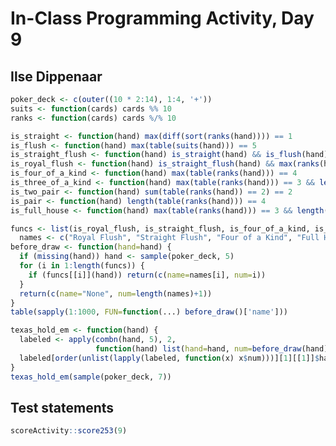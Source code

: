 # In-Class Programming Activity, Day 9

## Ilse Dippenaar

```r
poker_deck <- c(outer((10 * 2:14), 1:4, '+'))
suits <- function(cards) cards %% 10
ranks <- function(cards) cards %/% 10

is_straight <- function(hand) max(diff(sort(ranks(hand)))) == 1
is_flush <- function(hand) max(table(suits(hand))) == 5
is_straight_flush <- function(hand) is_straight(hand) && is_flush(hand)
is_royal_flush <- function(hand) is_straight_flush(hand) && max(ranks(hand)) == 14
is_four_of_a_kind <- function(hand) max(table(ranks(hand))) == 4
is_three_of_a_kind <- function(hand) max(table(ranks(hand))) == 3 && length(table(ranks(hand))) != 2
is_two_pair <- function(hand) sum(table(ranks(hand)) == 2) == 2
is_pair <- function(hand) length(table(ranks(hand))) == 4
is_full_house <- function(hand) max(table(ranks(hand))) == 3 && length(table(ranks(hand))) == 2
```

```r
funcs <- list(is_royal_flush, is_straight_flush, is_four_of_a_kind, is_full_house, is_flush, is_straight, is_three_of_a_kind, is_two_pair, is_pair)
  names <- c("Royal Flush", "Straight Flush", "Four of a Kind", "Full House", "Flush", "Straight", "Three of a Kind", "Two Pair", "One Pair")
before_draw <- function(hand=hand) {
  if (missing(hand)) hand <- sample(poker_deck, 5)
  for (i in 1:length(funcs)) {
    if (funcs[[i]](hand)) return(c(name=names[i], num=i))
  }
  return(c(name="None", num=length(names)+1))
}
table(sapply(1:1000, FUN=function(...) before_draw()['name']))
```
```r
texas_hold_em <- function(hand) {
  labeled <- apply(combn(hand, 5), 2, 
                   function(hand) list(hand=hand, num=before_draw(hand)['num']))
  labeled[order(unlist(lapply(labeled, function(x) x$num)))][1][[1]]$hand
}
texas_hold_em(sample(poker_deck, 7))
```


## Test statements

```r
scoreActivity::score253(9)
```